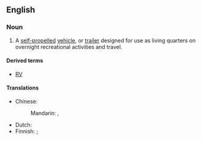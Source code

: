 ==English==
{{wikipedia}}

===Noun===
{{en-noun}}

# {{lb|en|North America}} A [[self-propelled]] [[vehicle]], or [[trailer]] designed for use as living quarters on overnight recreational activities and travel.

====Derived terms====
* [[RV]]

====Translations====
{{trans-top|vehicle or trailer}}
* Chinese:
*: Mandarin: {{t|cmn|露營車}}, {{t|cmn|露营车|tr=lùyíngchē}}
{{trans-mid}}
* Dutch: {{t-needed|nl}}
* Finnish: {{t+|fi|matkailuauto}} {{qualifier|self-propelled}}; {{t|fi|matkailuvaunu}} {{qualifier|trailer}}
{{trans-bottom}}

{{c|en|Vehicles}}